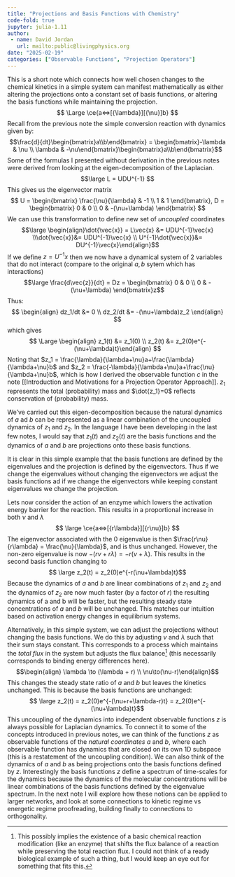 ```yaml
---
title: "Projections and Basis Functions with Chemistry"
code-fold: true
jupyter: julia-1.11
author: 
 - name: David Jordan
   url: mailto:public@livingphysics.org
date: "2025-02-19"
categories: ["Observable Functions", "Projection Operators"]
---
```

This is a short note which connects how well chosen changes to the chemical kinetics in a simple system can manifest mathematically as either altering the projections onto a constant set of basis functions, or altering the basis functions while maintaining the projection.
$$
\Large
\ce{a<=>[{\lambda}][{\nu}]b}
$$
Recall from the previous note the simple conversion reaction with dynamics given by: $$\frac{d}{dt}\begin{bmatrix}a\\b\end{bmatrix} = \begin{bmatrix}-\lambda & \nu \\ \lambda & -\nu\end{bmatrix}\begin{bmatrix}a\\b\end{bmatrix}$$
Some of the formulas I presented without derivation in the previous notes were derived from looking at the  eigen-decomposition of the Laplacian.
$$\large  L = UDU^{-1} $$
This gives us the eigenvector matrix $$ U = \begin{bmatrix} \frac{\nu}{\lambda} & -1 \\ 1 & 1 \end{bmatrix}, D = \begin{bmatrix} 0 & 0 \\ 0 & -(\nu+\lambda) \end{bmatrix} $$
We can use this transformation to define new set of *uncoupled* coordinates 
$$\large \begin{align}\dot{\vec{x}} = L\vec{x} &= UDU^{-1}\vec{x} \\\dot{\vec{x}}&= UDU^{-1}\vec{x} \\  U^{-1}\dot{\vec{x}}&=  DU^{-1}\vec{x}\end{align}$$If we define $z=U^{-1}x$ then we now have a dynamical system of 2 variables that do not interact (compare to the original $a,b$ sytem which has interactions)
$$\large \frac{d\vec{z}}{dt} = Dz = \begin{bmatrix} 0 & 0 \\ 0 & -(\nu+\lambda) \end{bmatrix}z$$
Thus:
$$
\begin{align} dz_1/dt &= 0 \\ dz_2/dt &= -(\nu+\lambda)z_2 \end{align}
$$
which gives
$$ \Large
\begin{align} z_1(t) &= z_1(0) \\ z_2(t) &= z_2(0)e^{-(\nu+\lambda)t}\end{align}
$$
Noting that $z_1 = \frac{\lambda}{\lambda+\nu}a+\frac{\lambda}{\lambda+\nu}b$ and $z_2 = \frac{-\lambda}{\lambda+\nu}a+\frac{\nu}{\lambda+\nu}b$, which is how I derived the observable function $c$ in the note [[Introduction and Motivations for a Projection Operator Approach]].  $z_1$ represents the total (probability) mass and $\dot{z_1}=0$ reflects conservation of (probability) mass. 

We've carried out this eigen-decomposition because the natural dynamics of $a$ ad $b$ can be represented as a linear combination of the uncoupled dynamics of $z_1$ and $z_2$.  In the language I have been developing in the last few notes, I would say that $z_1(t)$ and $z_2(t)$ are the basis functions and the dynamics of $a$ and $b$ are projections onto these basis functions.  

It is clear in this simple example that the basis functions are defined by the eigenvalues and the projection is defined by the eigenvectors.  Thus if we change the eigenvalues without changing the eigenvectors we adjust the basis functions ad if we change the eigenvectors while keeping constant eigenvalues we change the projection. 

Lets now consider the action of an enzyme which lowers the activation energy barrier for the reaction.  This results in a proportional increase in both $\nu$ and $\lambda$
$$
\large
\ce{a<=>[{r\lambda}][{r\nu}]b}
$$
The eigenvector associated with the 0 eigenvalue is then $\frac{r\nu}{r\lambda} = \frac{\nu}{\lambda}$, and is thus unchanged. However, the non-zero eigenvalue is now $-(r\nu+r\lambda)=-r(\nu+\lambda)$.  This results in the second basis function changing to $$ \large z_2(t) = z_2(0)e^{-r(\nu+\lambda)t}$$Because the dynamics of $a$ and $b$ are linear combinations of $z_1$ and $z_2$ and the dynamics of $z_2$ are now much faster (by a factor of $r$) the resulting dynamics of a and b will be faster, but the resulting steady state concentrations of $a$ and $b$ will be unchanged.  This matches our intuition based on activation energy changes in equilibrium systems. 

Alternatively, in this simple system, we can adjust the projections without changing the basis functions.  We do this by adjusting $\nu$ and $\lambda$ such that their sum stays constant.  This corresponds to a process which maintains the *total flux* in the system but adjusts the flux balance[^1] (this necessarily corresponds to binding energy differences here). $$\begin{align} \lambda \to (\lambda + r) \\ \nu\to(\nu-r)\end{align}$$This changes the steady state ratio of $a$ and $b$ but leaves the kinetics unchanged.  This is because the basis functions are unchanged: $$ \large z_2(t) = z_2(0)e^{-(\nu+r+\lambda-r)t} = z_2(0)e^{-(\nu+\lambda)t}$$This uncoupling of the dynamics into independent observable functions $z$ is always possible for Laplacian dynamics.  To connect it to some of the concepts introduced in previous notes, we can think of the functions $z$ as observable functions of the *natural coordinates* $a$ and $b$, where each observable function has dynamics that are closed on its own 1D subspace (this is a restatement of the uncoupling condition).  We can also think of the dynamics of $a$ and $b$ as being projections onto the basis functions defined by $z$.  Interestingly the basis functions $z$ define a spectrum of time-scales for the dynamics because the dynamics of the molecular concentrations will be linear combinations of the basis functions defined by the eigenvalue spectrum.  In the next note I will explore how these notions can be applied to larger networks, and look at some connections to kinetic regime vs energetic regime proofreading, building finally to connections to orthogonality. 

[^1]:This possibly implies the existence of a basic chemical reaction modification (like an enzyme) that shifts the flux balance of a reaction while preserving the total reaction flux.  I could not think of a ready biological example of such a thing, but I would keep an eye out for something that fits this.